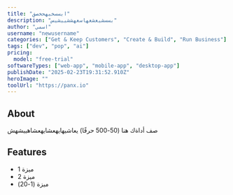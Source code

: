 ```yaml
---
title: "ابسسخبهحخصق"
description: "بسسشيعشعهاسعهششييشيس"
author: "اسمي"
username: "newusername"
categories: ["Get & Keep Customers", "Create & Build", "Run Business"]
tags: ["dev", "pop", "ai"]
pricing:
  model: "free-trial"
softwareTypes: ["web-app", "mobile-app", "desktop-app"]
publishDate: "2025-02-23T19:31:52.910Z"
heroImage: ""
toolUrl: "https://panx.io"
---
```

## About
صف أداةك هنا (50-500 حرفًا) يعاشيهايهعشايهعشاهييشهش

## Features
- ميزة 1
- ميزة 2
- ميزة (1-20)